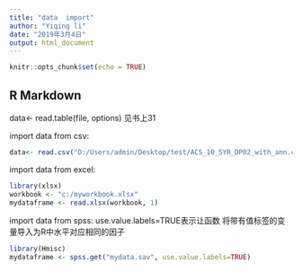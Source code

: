 ---
title: "data  import"
author: "Yiqing li"
date: "2019年3月4日"
output: html_document
---

```{r setup, include=FALSE}
knitr::opts_chunk$set(echo = TRUE)
```

## R Markdown

data<- read.table(file, options)
见书上31


import data from csv:

```{r csv}
data<- read.csv("D:/Users/admin/Desktop/test/ACS_10_5YR_DP02_with_ann.csv")
```
import data from excel:

```{r xlsx}
library(xlsx)
workbook <- "c:/myworkbook.xlsx"
mydataframe <- read.xlsx(workbook, 1)
```
import data from spss:
use.value.labels=TRUE表示让函数
将带有值标签的变量导入为R中水平对应相同的因子
```{r spss}
library(Hmisc)
mydataframe <- spss.get("mydata.sav", use.value.labels=TRUE)
```
